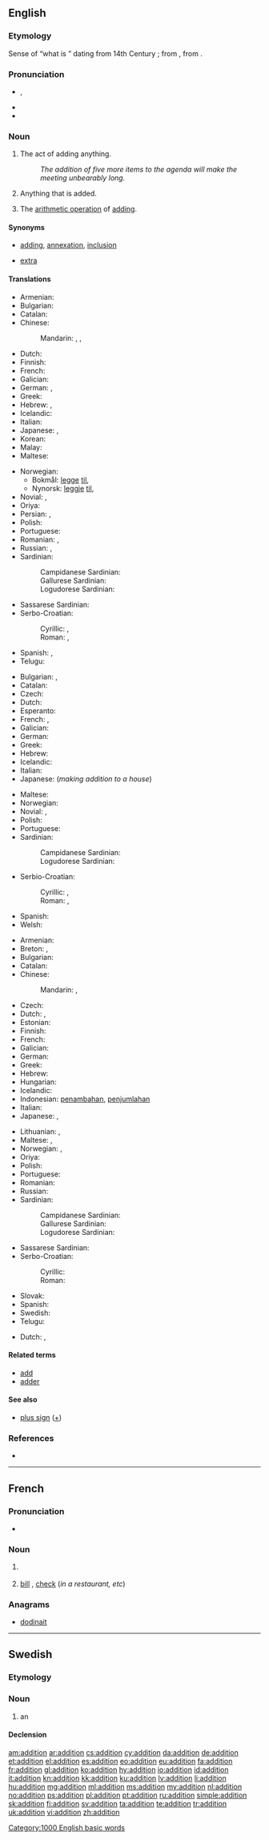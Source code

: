 ==English==
{{wikipedia}}

===Etymology===
Sense of “what is {{l|en|added}}” dating from 14th Century {{C.E.}}; from {{etyl|fro|en}} {{term|adition||increasement|lang=fro}}, from {{etyl|la|en}} {{term|additionem||lang=la}}.

===Pronunciation===
* {{IPA|/əˈdɪʃn̩/|/əˈdɪʃən/}}, {{X-SAMPA|1=/@"dISn=/|2=/@"dIS@n/}}
* {{audio|en-us-addition.ogg|Audio (US)}}
* {{rhymes|ɪʃən}}

===Noun===
{{en-noun|s|-}}

# {{uncountable}} The act of adding anything.
#: ''The addition of five more items to the agenda will make the meeting unbearably long.''
# Anything that is added.
# {{uncountable}} The [[arithmetic operation]] of [[add]]ing.

====Synonyms====
* {{sense|act of adding}} [[add]]ing, [[annexation]], [[inclusion]]
* {{sense|thing added}} [[extra]]

====Translations====
{{trans-top|act of adding}}
* Armenian: {{t|hy|հավելում|tr=havelum}}
* Bulgarian: {{t|bg|прибавяне}}
* Catalan: {{t|ca|addició|f}}
* Chinese:
*: Mandarin: {{t|cmn|增加|tr=zēngjiā|sc=Hani}}, {{t|cmn|添加|tr=tiānjiā|sc=Hani}}, {{t|cmn|附加|tr=fùjiā|sc=Hani}}
* Dutch: {{t+|nl|toevoeging|f}}
* Finnish: {{t+|fi|lisäys}}
* French: {{t+|fr|addition|f}}
* Galician: {{t|gl|adición|f}}
* German: {{t|de|Zufügung|f}}, {{t|de|Hinzufügung|f}}
* Greek: {{t+|el|πρόσθεση|f|tr=prósthesi}}
* Hebrew: {{t|he|הוספה|tr=hosafa|f}}, {{t|he|צירוף|tr=tseruf|m}}
* Icelandic: {{t-|is|viðbót|f}}
* Italian: {{t|it|addizione|f}}
* Japanese: {{t|ja|付加|tr=ふか, fuka}}, {{t|ja|追加|tr=ついか, tsuika}}
* Korean: {{t+|ko|가감|tr=gagam|sc=Hang}}
* Malay: {{t|ms|penambahan}}
* Maltese: {{t|mt|għadd|m}}
{{trans-mid}}
* Norwegian:
** Bokmål: [[legge]] [[til]], {{t|nb|tilføye}}
** Nynorsk: [[leggje]] [[til]], {{t|nn|tilføye}}
* Novial: {{t|nov|aditione}}, {{t|nov|ado}}
* Oriya: {{t|or|ଯୋଗ|sc=Orya}}
* Persian: {{t+|fa|جمع|xs=Persian}}, {{t|fa|جمع|tr=jam'|sc=fa-Arab}}
* Polish: {{t+|pl|dodawanie|n}}
* Portuguese: {{t+|pt|adição|f}}
* Romanian: {{t|ro|adaos|f}}, {{t|ro|adăugire|f}}
* Russian: {{t+|ru|сложение|n|tr=složénije}}, {{t+|ru|прибавление|n|tr=pribavlénije}}
* Sardinian:
*: Campidanese Sardinian: {{tø|sro|additzione}}
*: Gallurese Sardinian: {{tø|sdn|addizioni}}
*: Logudorese Sardinian: {{tø|src|additzione}}
* Sassarese Sardinian: {{tø|sdc|addizioni}}
* Serbo-Croatian:
*: Cyrillic: {{t|sh|додавање|n}}, {{t|sh|придодавање|n}}
*: Roman: {{t|sh|dodavanje|n}}, {{t|sh|pridodavanje|n}}
* Spanish: {{t|es|adición|f}}, {{t|es|añadidura|f}}
* Telugu: {{t|te|చేర్పు}}
{{trans-bottom}}

{{trans-top|thing added}}
* Bulgarian: {{t|bg|добавка}}, {{t|bg|прибавка}}
* Catalan: {{t|ca|addició|f}}
* Czech: {{t|cs|přídavek}}
* Dutch: {{t|nl|toevoeging|f}}
* Esperanto: {{t|eo|aldono}}
* French: {{t+|fr|addition|f}}, {{t+|fr|ajout|m}}
* Galician: {{t|gl|adición|f}}
* German: {{t+|de|Zusatz|m}}
* Greek: {{t+|el|πρόσθεση|f|tr=prósthesi}}
* Hebrew: {{t|he|תוספת|tr=tosefet|f}}
* Icelandic: {{t-|is|viðbót|f}}
* Italian: {{t|it|aggiunta}}
* Japanese: (''making addition to a house'') {{t|ja|建て増し|tr=たてまし, tatemashi}}
{{trans-mid}}
* Maltese: {{t|mt|żjieda|f}}
* Norwegian: {{t+|no|tillegg|n}}
* Novial: {{t|nov|aditione}}, {{t|nov|aditu}}
* Polish: {{t+|pl|dodatek|m}}
* Portuguese: {{t+|pt|acréscimo|m}}
* Sardinian:
*: Campidanese Sardinian: {{tø|sro|additzione}}
*: Logudorese Sardinian: {{tø|src|additzione}}
* Serbio-Croatian:
*: Cyrillic: {{t|sh|додатак|m}}, {{t|sh|придодатак|m}}
*: Roman: {{t|sh|dodatak|m}}, {{t|sh|pridodatak|m}}
* Spanish: {{t|es|adición|f}}
* Welsh: {{t|cy|ychwanegiad|m|xs=Welsh}}
{{trans-bottom}}

{{trans-top|arithmetic: process of adding}}
* Armenian: {{t|hy|գումարում|tr=gumarum}}
* Breton: {{t|br|sammadur|m}}, {{t|br|sammadenn|f}}
* Bulgarian: {{t+|bg|събиране|n}}
* Catalan: {{t|ca|addició|f}}
* Chinese:
*: Mandarin: {{t|cmn|添加|tr=tiānjiā|sc=Hani}}, {{t|cmn|加|tr=jiā|sc=Hani}}
* Czech: {{t-|cs|sčítání|n}}
* Dutch: {{t+|nl|optellen|n}}, {{t-|nl|sommeren|n}}
* Estonian: {{t|et|liitmine}}
* Finnish: {{t+|fi|yhteenlasku}}
* French: {{t+|fr|addition|f}}
* Galician: {{t|gl|adición|f}}
* German: {{t+|de|Addition|f}}
* Greek: {{t+|el|πρόσθεση|f|tr=prósthesi}}
* Hebrew: {{t|he|חיבור|tr=hibur|m}}
* Hungarian: {{t|hu|összeadás}}
* Icelandic: {{t-|is|samlagning|f}}
* Indonesian: [[tambah|penambahan]], [[jumlah|penjumlahan]]
* Italian: {{t+|it|addizione|f}}
* Japanese: {{t|ja|足し算|tr=たしざん, tashizan}}, {{t|ja|添加|tr=てんか, tenka|sc=Jpan}}
{{trans-mid}}
* Lithuanian: {{t|lt|sudėtis}}, {{t|lt|priedas}}
* Maltese: {{t|mt|żied|m}}, {{t|mt|għadd kollox|m}}
* Norwegian: {{t+|no|addisjon|m}}, {{t+|no|pluss|n}}
* Oriya: {{t|or|ମିଶାଣ|sc=Orya}}
* Polish: {{t+|pl|dodawanie|n}}
* Portuguese: {{t+|pt|adição|f}}
* Romanian: {{t|ro|adunare}}
* Russian: {{t|ru|сложение|tr=složénije|n}}
* Sardinian:
*: Campidanese Sardinian: {{tø|sro|additzione}}
*: Gallurese Sardinian: {{tø|sdn|addizione}}
*: Logudorese Sardinian: {{tø|src|additzione}}
* Sassarese Sardinian: {{tø|sdc|addizioni}}
* Serbo-Croatian:
*: Cyrillic: {{t|sh|сабирање|n}}
*: Roman: {{t|sh|sabiranje|n}}
* Slovak: {{t|sk|sčítanie|n}}
* Spanish: {{t-|es|suma|f}}
* Swedish: {{t+|sv|addition|c}}
* Telugu: {{t|te|కూడిక}}
{{trans-bottom}}

{{trans-top|arithmetic: thing added}}
* Dutch: {{t|nl|optelling|f}}, {{t|nl|sommering|f}}
{{trans-mid}}
{{trans-bottom}}

====Related terms====
* [[add]]
* [[adder]]<!--in computing-->

====See also====
* [[plus sign]] ([[+]])

===References===
* {{R:Online Etymology Dictionary}}

[[Category:1000 English basic words]]

----

==French==

===Pronunciation===
* {{audio|Fr-addition.ogg|audio}}

===Noun===
{{fr-noun|f}}

# {{l|en|addition}} {{gloss|act of adding; thing added; in arithmetic}}
# [[bill]] {{qualifier|UK}}, [[check]] {{qualifier|US}} (''in a restaurant, etc'')

===Anagrams===
* [[dodinait#French|dodinait]]

----

==Swedish==

===Etymology===
{{suffix|addera|tion|lang=sv}}

===Noun===
{{sv-noun|g=c}}

# {{mathematics|lang=sv}} an {{l|en|addition}}

====Declension====
{{sv-noun-reg-er}}

[[am:addition]]
[[ar:addition]]
[[cs:addition]]
[[cy:addition]]
[[da:addition]]
[[de:addition]]
[[et:addition]]
[[el:addition]]
[[es:addition]]
[[eo:addition]]
[[eu:addition]]
[[fa:addition]]
[[fr:addition]]
[[gl:addition]]
[[ko:addition]]
[[hy:addition]]
[[io:addition]]
[[id:addition]]
[[it:addition]]
[[kn:addition]]
[[kk:addition]]
[[ku:addition]]
[[lv:addition]]
[[li:addition]]
[[hu:addition]]
[[mg:addition]]
[[ml:addition]]
[[ms:addition]]
[[my:addition]]
[[nl:addition]]
[[no:addition]]
[[ps:addition]]
[[pl:addition]]
[[pt:addition]]
[[ru:addition]]
[[simple:addition]]
[[sk:addition]]
[[fi:addition]]
[[sv:addition]]
[[ta:addition]]
[[te:addition]]
[[tr:addition]]
[[uk:addition]]
[[vi:addition]]
[[zh:addition]]
